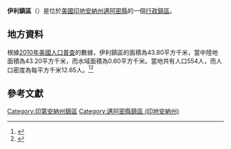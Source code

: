 {{noteTA
|G1=USState
|G2=地名
|G3=Unit
}}
{{Infobox settlement
|official_name            = 伊利鎮區
|native_name = Erie Township
|settlement_type          = [[行政鎮區|行政鎮區]]
|image_skyline            = Northern Erie Township, Miami County, Indiana.jpg
|imagesize                = 250px
|image_map                = Map highlighting Erie Township, Miami County, Indiana.svg
|mapsize                  = 250px
|pushpin_map  =USA Indiana
|pushpin_label = 伊利鎮區
|pushpin_label_position   = top
|pushpin_map_caption      = 伊利鎮區在印地安納州的位置
|subdivision_type         = [[世界政區索引|國家]]
|subdivision_type1        = [[美国州份|州份]]
|subdivision_type2        = [[印地安納州行政区划|縣]]
|subdivision_name         = [[美国|美国]]
|subdivision_name1        = [[印地安納州|印地安納州]]
|subdivision_name2        = [[邁阿密縣_(印地安納州)|邁阿密縣]]
|elevation_ft             = 761
|elevation_m              = 232
|timezone                 = [[北美东部時區|北美东部時區]]
|area_total_km2           = 43.80
|area_land_km2            = 43.20
|area_water_km2           = 0.60
|area_total_sq_mi         = 
|area_land_sq_mi          = 
|area_water_sq_mi         = 
|population_as_of         = [[2010年美國人口普查|2010]]
|population_footnotes     = 
|population_total         = 554
|population_density_km2   = auto
|population_density_sq_mi = auto
|utc_offset               = -5
|coordinates              = {{coord|40|47|51|N|85|58|56|W|type:city_region:US-AL_source:GNS-enwiki|display=inline,title}}
| coor_pinpoint           = 
| coordinates_footnotes   = 
|timezone_DST             = EDT
|utc_offset_DST           = -4
|postal_code_type         = [[美國郵區編號|郵區編號]]
|postal_code              = 46970
|area_code                = {{link-en|电话区号574|Area code 574|574}}
|blank_name = [[地名信息系统|GNIS ID]]
|blank_info = 453278
}}
'''伊利鎮區'''（{{lang-en|Erie Township}}）是位於[[美國|美國]][[印地安納州|印地安納州]][[邁阿密縣_(印地安納州)|邁阿密縣]]的一個[[行政鎮區|行政鎮區]]。

== 地方資料 ==
根據[[2010年美國人口普查|2010年美國人口普查]]的數據，伊利鎮區的面積為43.80平方千米，當中陸地面積為43.20平方千米，而水域面積為0.60平方千米。當地共有人口554人，而人口密度為每平方千米12.65人。<ref name="GR8">{{cite web|url=http://factfinder2.census.gov|publisher=[[美国人口调查局|美国人口调查局]]|accessdate=2011-05-14|title=American FactFinder|archive-date=2013-09-11|archive-url=https://web.archive.org/web/20130911234518/http://factfinder2.census.gov/|dead-url=no}}</ref><ref>{{cite web|url=https://www.citypopulation.de/en/usa/indiana/admin/|title=USA: Indiana (Counties and Townships) - City Population|access-date=2020-08-06|archive-date=2020-04-22|archive-url=https://web.archive.org/web/20200422090607/https://www.citypopulation.de/en/usa/indiana/admin/}}</ref>

== 參考文獻 ==
{{reflist}}

{{邁阿密縣 (印地安納州)}}

{{DEFAULTSORT:Erie Township}}
[[Category:印第安納州鎮區|Category:印第安納州鎮區]]
[[Category:邁阿密縣鎮區_(印地安納州)|Category:邁阿密縣鎮區 (印地安納州)]]

{{Indiana-geo-stub}}